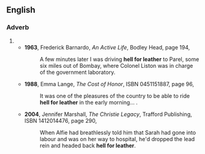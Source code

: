 ==English==

===Adverb===
{{en-adv|-|head=[[hell]] [[for]] [[leather]]}}
# {{form of|Less common form|hell-for-leather}}
#* '''1963''', Frederick Barnardo, ''An Active Life'', Bodley Head, page 194,
#*: A few minutes later I was driving '''hell for leather''' to Parel, some six miles out of Bombay, where Colonel Liston was in charge of the government laboratory.
#* '''1988''', Emma Lange, ''The Cost of Honor'', ISBN 0451151887, page 96,
#*: It was one of the pleasures of the country to be able to ride '''hell for leather''' in the early morning...&nbsp;.
#* '''2004''', Jennifer Marshall, ''The Christie Legacy'', Trafford Publishing, ISBN 1412014476, page 290,
#*: When Alfie had breathlessly told him that Sarah had gone into labour and was on her way to hospital, he'd dropped the lead rein and headed back '''hell for leather'''.